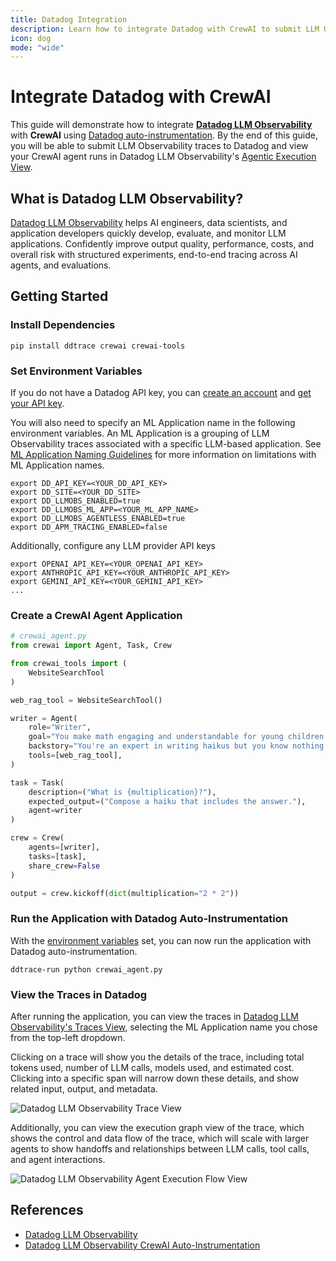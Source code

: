 ```yaml
---
title: Datadog Integration
description: Learn how to integrate Datadog with CrewAI to submit LLM Observability traces to Datadog.
icon: dog
mode: "wide"
---
```


# Integrate Datadog with CrewAI

This guide will demonstrate how to integrate **[Datadog LLM Observability](https://docs.datadoghq.com/llm_observability/)** with **CrewAI** using [Datadog auto-instrumentation](https://docs.datadoghq.com/llm_observability/instrumentation/auto_instrumentation?tab=python). By the end of this guide, you will be able to submit LLM Observability traces to Datadog and view your CrewAI agent runs in Datadog LLM Observability's [Agentic Execution View](https://docs.datadoghq.com/llm_observability/monitoring/agent_monitoring).

## What is Datadog LLM Observability?

[Datadog LLM Observability](https://www.datadoghq.com/product/llm-observability/) helps AI engineers, data scientists, and application developers quickly develop, evaluate, and monitor LLM applications. Confidently improve output quality, performance, costs, and overall risk with structured experiments, end-to-end tracing across AI agents, and evaluations.

## Getting Started

### Install Dependencies

```shell
pip install ddtrace crewai crewai-tools
```

### Set Environment Variables

If you do not have a Datadog API key, you can [create an account](https://www.datadoghq.com/) and [get your API key](https://docs.datadoghq.com/account_management/api-app-keys/#api-keys).

You will also need to specify an ML Application name in the following environment variables. An ML Application is a grouping of LLM Observability traces associated with a specific LLM-based application. See [ML Application Naming Guidelines](https://docs.datadoghq.com/llm_observability/instrumentation/sdk?tab=python#application-naming-guidelines) for more information on limitations with ML Application names.

```shell
export DD_API_KEY=<YOUR_DD_API_KEY>
export DD_SITE=<YOUR_DD_SITE>
export DD_LLMOBS_ENABLED=true
export DD_LLMOBS_ML_APP=<YOUR_ML_APP_NAME>
export DD_LLMOBS_AGENTLESS_ENABLED=true
export DD_APM_TRACING_ENABLED=false
```

Additionally, configure any LLM provider API keys

```shell
export OPENAI_API_KEY=<YOUR_OPENAI_API_KEY>
export ANTHROPIC_API_KEY=<YOUR_ANTHROPIC_API_KEY>
export GEMINI_API_KEY=<YOUR_GEMINI_API_KEY>
...
```

### Create a CrewAI Agent Application

```python
# crewai_agent.py
from crewai import Agent, Task, Crew

from crewai_tools import (
    WebsiteSearchTool
)

web_rag_tool = WebsiteSearchTool()

writer = Agent(
    role="Writer",
    goal="You make math engaging and understandable for young children through poetry",
    backstory="You're an expert in writing haikus but you know nothing of math.",
    tools=[web_rag_tool],
)

task = Task(
    description=("What is {multiplication}?"),
    expected_output=("Compose a haiku that includes the answer."),
    agent=writer
)

crew = Crew(
    agents=[writer],
    tasks=[task],
    share_crew=False
)

output = crew.kickoff(dict(multiplication="2 * 2"))
```

### Run the Application with Datadog Auto-Instrumentation

With the [environment variables](#set-environment-variables) set, you can now run the application with Datadog auto-instrumentation.

```shell
ddtrace-run python crewai_agent.py
```

### View the Traces in Datadog

After running the application, you can view the traces in [Datadog LLM Observability's Traces View](https://app.datadoghq.com/llm/traces), selecting the ML Application name you chose from the top-left dropdown.

Clicking on a trace will show you the details of the trace, including total tokens used, number of LLM calls, models used, and estimated cost. Clicking into a specific span will narrow down these details, and show related input, output, and metadata.

![Datadog LLM Observability Trace View](/images/datadog-llm-observability-1.png)

Additionally, you can view the execution graph view of the trace, which shows the control and data flow of the trace, which will scale with larger agents to show handoffs and relationships between LLM calls, tool calls, and agent interactions.

![Datadog LLM Observability Agent Execution Flow View](/images/datadog-llm-observability-2.png)

## References

- [Datadog LLM Observability](https://www.datadoghq.com/product/llm-observability/)
- [Datadog LLM Observability CrewAI Auto-Instrumentation](https://docs.datadoghq.com/llm_observability/instrumentation/auto_instrumentation?tab=python#crew-ai)
